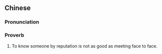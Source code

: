 {{also|闻名不如见面}}
==Chinese==
{{zh-forms|s=闻名不如见面|type=222}}

===Pronunciation===
{{zh-pron
|m=wénmíng bùrú jiànmiàn
|cat=prov
}}

===Proverb===
{{zh-proverb}}

# To know someone by reputation is not as good as meeting face to face.